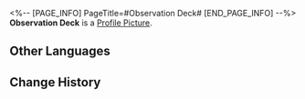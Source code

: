 <%-- [PAGE_INFO]
PageTitle=#Observation Deck#
[END_PAGE_INFO] --%>
{{Stub|Location information}}
{{Item Infobox
|id          = 223301
|image       = Dreamscape Pass Sticker Observation Deck.png
|type        = Dreamscape Pass Sticker
|type2       = A Mirage of Shooting Stars Stickers
|invCategory = 
|rarity      = 4
|effect      = Digital stickers that can be used to decorate the pages of the Dreamtour Handbook. They come in many different styles.
|description = 
|source1     = [[Explore and discover the observation deck under construction]]
}}
{{Description|A magnificent view lies ahead. Likes: 5,000. Dislikes: 1.}}
'''Observation Deck''' is a [[Profile Picture]].

==Other Languages==
{{Other Languages
|en   = Observation Deck
|zhs  = 观景台
|zht  = 觀景台
|ja   = 展望台
|ko   = 전망대
|es   = Plataforma de observación
|fr   = Point d'observation
|ru   = Смотровая площадка
|th   = จุดชมวิว
|vi   = Đài Quan Sát
|de   = Aussichtsplattform
|id   = Dek Observasi
|pt   = Mirante
}}

==Change History==
{{Change History|2.0}}